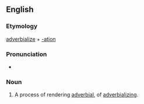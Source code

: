 ==English==

===Etymology===

[[adverbialize]] + [[-ation]]

===Pronunciation===

*{{rhymes|eɪʃən}}

===Noun===
{{en-noun}}

# A process of rendering [[adverbial]], of [[adverbializing]].